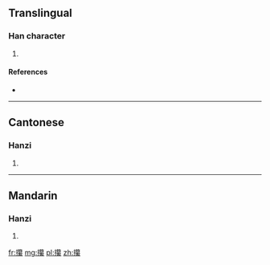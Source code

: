 ==Translingual==

===Han character===
{{Han char|rn=64|rad=手|as=20|sn=23|four=5809<sub>3</sub>|canj=手竹月火 (QHBF)}}

# {{defn|Han|sort=手20}}

====References====
* {{Han ref|kx=0464.200|dkj=13038|dj=0813.210|hdz=31990.070|uh=6525|ud=25893|bh=F7DD|bd=63453}}

----

==Cantonese==

===Hanzi===
{{yue-hanzi|jyut=|y=jaan6}}

# {{defn|lang=yue|sort=手20}}

----

==Mandarin==

===Hanzi===
{{cmn-hanzi|pin=[[zuàn]] ([[zuan4]])|wg=tsuan<sup>4</sup>}}

# {{defn|lang=cmn|sort=手20}}

[[fr:攥]]
[[mg:攥]]
[[pl:攥]]
[[zh:攥]]